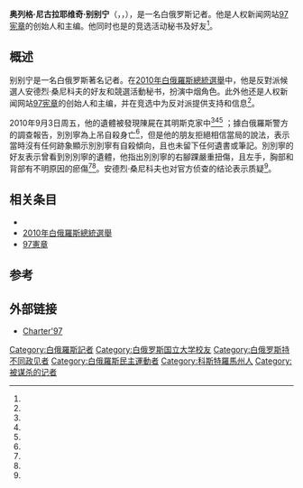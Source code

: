 {{Infobox person
| name =奥列格·别别宁
| residence =[[明斯克|明斯克]]
| other_names 
| image =
| imagesize =
| caption =
| birth_name =
| birth_date ={{birth date|1974|6|14}}
| birth_place ={{USSR}}[[俄罗斯苏维埃联邦社会主义共和国|俄罗斯]][[科斯特罗马|科斯特罗马]]
| known = 活动家、记者
| death_date = {{death date and age|2010|9|3|1974|6|14}}
| death_place ={{flag|Belarus}}[[明斯克|明斯克]]
| job =
| title =
| nationality = {{flag|Belarus}}
| religion =
| spouse =
| website =
| employer =[[97憲章|97憲章]]

}}
'''奥列格·尼古拉耶维奇·别别宁'''（{{lang-be|Алег Мікалаевіч Бябенін}}，{{lang-ru|Олег Николаевич Бебенин}}，{{bd|1974年|6月14日||2010年|9月3日}}），是一名白俄罗斯记者。他是人权新闻网站[[97宪章|97宪章]]的创始人和主编。他同时也是{{link-en|安德烈·桑尼科夫|Andrei Sannikov}}的竞选活动秘书及好友<ref name="lukashenka"/>。

==概述 ==
别别宁是一名白俄罗斯著名记者。在[[2010年白俄羅斯總統選舉|2010年白俄羅斯總統選舉]]中，他是反對派候選人安德烈·桑尼科夫的好友和競選活動秘书，扮演中烟角色。此外他还是人权新闻网站[[97宪章|97宪章]]的创始人和主编，并在竞选中为反对派提供支持和信息<ref name="guardian"/>。

2010年9月3日周五，他的遺體被發現陳屍在其明斯克家中<ref name="CPJ"/><ref name="FIDH"/><ref name="refl"/> ；據白俄羅斯警方的調查報告，別別寧為上吊自殺身亡<ref name="guardian"/>，但是他的朋友拒絕相信當局的說法，表示當時沒有任何跡象顯示別別寧有自殺傾向，且也未留下任何遺書或筆記。別別寧的好友{{Link-en|德米特里·邦達連科|Dmitri Bondarenko}}表示曾看到別別寧的遺體，他指出別別寧的右腳踝嚴重扭傷，且左手，胸部和背部有不明原因的瘀傷<ref name="CPJ"/><ref name="FIDH"/>。安德烈·桑尼科夫也对官方侦查的结论表示质疑<ref name="guardian"/>。

==相关条目==
*{{link-en|白俄罗斯民主运动|Belarusian democracy movement}}
*[[2010年白俄羅斯總統選舉|2010年白俄羅斯總統選舉]]
*[[97憲章|97憲章]]

==参考==
{{reflist|refs=

<ref name="lukashenka">{{cite news
|url=http://belarus.tol.org/?p=185
|title=Life Under Lukashenka
|first=
|date=1 December 2010
|publisher=Belarus.tol.org
|accessdate=22 April 2011
|archive-url=https://web.archive.org/web/20110812080303/http://belarus.tol.org/?p=185
|archive-date=2011-08-12
|dead-url=yes
}}</ref>

<ref name="guardian">{{cite news
|url=http://www.guardian.co.uk/world/2010/sep/08/belarus-activist-oleg-bebenin
|title=Belarus under pressure to investigate death of media activist Oleg Bebenin
|last=Harding
|first=Luke
|date=8 September 2010
|work=Guardian |location=UK
|accessdate=22 April 2011}}</ref>

<ref name="CPJ">[http://cpj.org/killed/2010/aleh-byabenin.php Aleh Byabenin] {{Wayback|url=http://cpj.org/killed/2010/aleh-byabenin.php |date=20101121174829 }} - Profile by the Committee to Protect Journalists.</ref>

<ref name="FIDH">[http://www.fidh.org/The-persecution-against-independent-voices-must The persecuation against independent voices must stop. The death of Aleh Byabenin must be investigated] {{Wayback|url=http://www.fidh.org/The-persecution-against-independent-voices-must |date=20111031154033 }}. The International Federation for Human Rights. 13 September 2010</ref>

<ref name="refl">[http://www.rferl.org/content/Colleagues_Remember_Byabenin_As_Talented_Journalist_Who_Was_High_On_Life/2149946.html Belarusian Colleagues Remember Byabenin As Talented Journalist Who Was 'High On Life'] {{Wayback|url=http://www.rferl.org/content/Colleagues_Remember_Byabenin_As_Talented_Journalist_Who_Was_High_On_Life/2149946.html |date=20131202221544 }}. RFE/RL. 6 September 2010</ref>

}}

==外部链接==
* [http://charter97.org/ Charter'97]{{Wayback|url=http://charter97.org/ |date=20110808073009 }}

{{DEFAULTSORT:Byabenin, Aleh}}

[[Category:白俄羅斯記者|Category:白俄羅斯記者]]
[[Category:白俄罗斯国立大学校友|Category:白俄罗斯国立大学校友]]
[[Category:白俄罗斯持不同政见者|Category:白俄罗斯持不同政见者]]
[[Category:白俄羅斯民主運動者|Category:白俄羅斯民主運動者]]
[[Category:科斯特羅馬州人|Category:科斯特羅馬州人]]
[[Category:被谋杀的记者|Category:被谋杀的记者]]